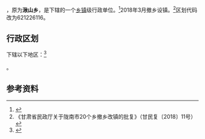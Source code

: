 {{中国乡级行政区|62/12/26/212/000}}

'''{{PAGENAMEBASE}}'''，原为'''湫山乡'''，是{{PRC admin/fullname|62/12/26/212/000|3}}下辖的一个[[乡镇|乡镇]]级行政单位。<ref>{{PRC admin/ref sgc|{{PRC admin/parent|62/12/26/212/000}}}}</ref>2018年3月撤乡设镇。<ref>《甘肃省民政厅关于陇南市20个乡撤乡改镇的批复》（甘民复〔2018〕11号）</ref>区划代码改为621226116。

== 行政区划 ==
{{PAGENAMEBASE}}下辖以下地区：<ref>{{PRC admin/ref sgc|62/12/26/212/000}}</ref>

{{PRC admin/children|62/12/26/212/000}}。

== 参考资料 ==

{{reflist}}

{{行政区划小作品}}
{{PRC admin/navcat|62/12/26/212/000}}
